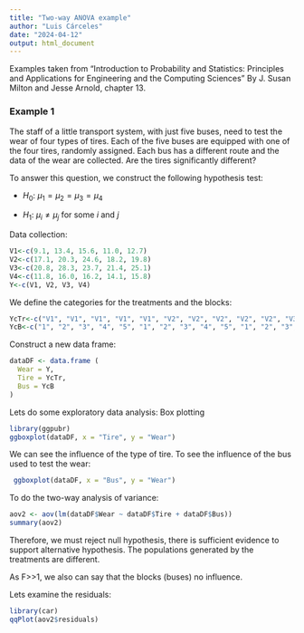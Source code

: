 ```yaml
---
title: "Two-way ANOVA example"
author: "Luis Cárceles"
date: "2024-04-12"
output: html_document
---
```


Examples taken from "Introduction to Probability and Statistics: Principles and Applications for Engineering and the Computing Sciences" By J. Susan Milton and Jesse Arnold, chapter 13.

### Example 1

The staff of a little transport system, with just five buses, need to test the wear of four types of tires. Each of the five buses are equipped with one of the four tires, randomly assigned. Each bus has a different route and the data of the wear are collected. Are the tires significantly different?

To answer this question, we construct the following hypothesis test:

-   $H_{0}$: $\mu_{1}=\mu_{2}=\mu_{3}=\mu_{4}$

-   $H_{1}$: $\mu_{i}\ne\mu_{j}$ for some $i$ and $j$

Data collection:

```r
V1<-c(9.1, 13.4, 15.6, 11.0, 12.7)
V2<-c(17.1, 20.3, 24.6, 18.2, 19.8)
V3<-c(20.8, 28.3, 23.7, 21.4, 25.1)
V4<-c(11.8, 16.0, 16.2, 14.1, 15.8)
Y<-c(V1, V2, V3, V4)
```

We define the categories for the treatments and the blocks:

```r
YcTr<-c("V1", "V1", "V1", "V1", "V1", "V2", "V2", "V2", "V2", "V2", "V3", "V3", "V3", "V3", "V3", "V4", "V4", "V4", "V4", "V4")
YcB<-c("1", "2", "3", "4", "5", "1", "2", "3", "4", "5", "1", "2", "3", "4", "5", "1", "2", "3", "4", "5")
```

Construct a new data frame:

```r
dataDF <- data.frame (
  Wear = Y,
  Tire = YcTr,
  Bus = YcB
)
```

Lets do some exploratory data analysis: Box plotting

```r
library(ggpubr)
ggboxplot(dataDF, x = "Tire", y = "Wear")
```

We can see the influence of the type of tire. To see the influence of the bus used to test the wear:

```r
 ggboxplot(dataDF, x = "Bus", y = "Wear")
```

To do the two-way analysis of variance:

```r
aov2 <- aov(lm(dataDF$Wear ~ dataDF$Tire + dataDF$Bus))
summary(aov2)
```

Therefore, we must reject null hypothesis, there is sufficient evidence to support alternative hypothesis. The populations generated by the treatments are different.

As F>>1, we also can say that the blocks (buses) no influence.

Lets examine the residuals:

```r
library(car)
qqPlot(aov2$residuals)
```
